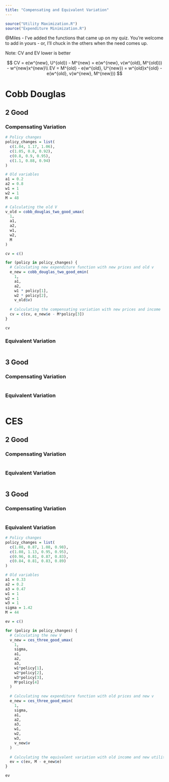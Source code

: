 ```yaml
---
title: "Compensating and Equivalent Variation"
---
```


```r
source("Utility Maximization.R")
source("Expenditure Minimization.R")
```

@Miles - I've added the functions that came up on my quiz. You're welcome to add in yours - or, I'll chuck in the others when the need comes up.

Note: CV and EV lower is better

$$ 
CV = e(w^{new}, U^{old}) - M^{new} = e(w^{new}, v(w^{old}, M^{old})) - w^{new}x^{new}\\
EV = M^{old} - e(w^{old}, U^{new}) = w^{old}x^{old} - e(w^{old}, v(w^{new}, M^{new}))
$$

# Cobb Douglas

## 2 Good

### Compensating Variation

```r

# Policy changes
policy_changes = list(
  c(1.04, 1.17, 1.06),
  c(1.05, 0.8, 0.92),
  c(0.8, 0.9, 0.95),
  c(1.1, 0.88, 0.94)
)

# Old variables
a1 = 0.2
a2 = 0.8
w1 = 1
w2 = 1
M = 48

# Calculating the old V
v_old = cobb_douglas_two_good_umax(
  1, 
  a1,
  a2,
  w1, 
  w2, 
  M
)

cv = c()

for (policy in policy_changes) {
  # Calculating new expenditure function with new prices and old v
  e_new = cobb_douglas_two_good_emin(
    1, 
    a1,
    a2,
    w1 * policy[1], 
    w2 * policy[2], 
    v_old$v)
  
  # Calculating the compensating variation with new prices and income
  cv = c(cv, e_new$e - M*policy[3])
}

cv
```

### Equivalent Variation

```r

```

## 3 Good

### Compensating Variation

```r

```

### Equivalent Variation

```r

```

# CES

## 2 Good

### Compensating Variation

```r

```

### Equivalent Variation

```r

```

## 3 Good

### Compensating Variation

```r

```

### Equivalent Variation

```r
# Policy changes
policy_changes = list(
  c(1.08, 0.87, 1.08, 0.98),
  c(1.08, 1.13, 0.95, 0.95),
  c(0.96, 0.81, 0.87, 0.83),
  c(0.84, 0.81, 0.83, 0.89)
)

# Old variables
a1 = 0.33
a2 = 0.2
a3 = 0.47
w1 = 1
w2 = 1
w3 = 1
sigma = 1.42
M = 44

ev = c()

for (policy in policy_changes) {
  # Calculating the new V
  v_new = ces_three_good_umax(
    1, 
    sigma,
    a1,
    a2,
    a3,
    w1*policy[1], 
    w2*policy[2],
    w3*policy[3],
    M*policy[4]
  )
  
  # Calculating new expenditure function with old prices and new v
  e_new = ces_three_good_emin(
    1, 
    sigma,
    a1,
    a2,
    a3,
    w1, 
    w2, 
    w3, 
    v_new$v
  )
  
  # Calculating the equivalent variation with old income and new utility
  ev = c(ev, M - e_new$e)
}

ev
```

